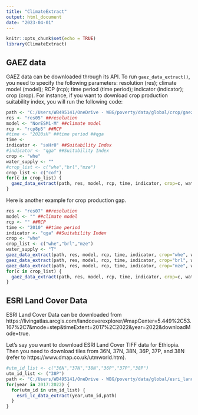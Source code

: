 ```yaml
---
title: "ClimateExtract"
output: html_document
date: "2023-04-01"
---
```


```r
knitr::opts_chunk$set(echo = TRUE)
library(ClimateExtract)
```

## GAEZ data
GAEZ data can be downloaded through its API. To run `gaez_data_extract()`, you need to specify the following parameters: resolution (res); climate model (model); RCP (rcp); time period (time period); indicator (indicator); crop (crop). For instance, if you want to download crop production suitability index, you will run the following code: 

```r
path <- "C:/Users/WB495141/OneDrive - WBG/poverty/data/global/crop/gaez/version_4/sxHr0"
res <- "res05" ##resolution
model <- "NorESM1-M" ##climate model
rcp <- "rcp8p5" ##RCP
#time <- "2020sH" ##time period ##qga
time <- 
indicator <- "sxHr0" ##Suitability Index
#indicator <- "qga" ##Suitability Index
crop <- "whe"
water_supply <- ""
#crop_list <- c("whe","brl","mze")
crop_list <- c("cof")
for(c in crop_list) {
  gaez_data_extract(path, res, model, rcp, time, indicator, crop=c, water_supply)
}

```
Here is another example for crop production gap.
```r
res <- "res07" ##resolution
model <- "" ##climate model
rcp <- "" ##RCP
time <- "2010" ##time period
indicator <- "qga" ##Suitability Index
crop <- "whe"
crop_list <- c("whe","brl","mze")
water_supply <- "T"
gaez_data_extract(path, res, model, rcp, time, indicator, crop="whe", water_supply)
gaez_data_extract(path, res, model, rcp, time, indicator, crop="brl", water_supply)
gaez_data_extract(path, res, model, rcp, time, indicator, crop="mze", water_supply)
for(c in crop_list) {
  gaez_data_extract(path, res, model, rcp, time, indicator, crop=c, water_supply)
}
```
## ESRI Land Cover Data
ESRI Land Cover Data can be downloaded from https://livingatlas.arcgis.com/landcoverexplorer/#mapCenter=5.449%2C53.167%2C7&mode=step&timeExtent=2017%2C2022&year=2022&downloadMode=true. 

Let's say you want to download ESRI Land Cover TIFF data for Ethiopia. Then you need to download tiles from 36N, 37N, 38N, 36P, 37P, and 38N (refer to https://www.dmap.co.uk/utmworld.htm). 

```r
#utm_id_list <- c("36N","37N","38N","36P","37P","38P")
utm_id_list <- ("38P")
path <- "C:/Users/WB495141/OneDrive - WBG/poverty/data/global/esri_landcover/ETH"
for(year in 2017:2022) {
  for(utm_id in utm_id_list) {
    esri_lc_data_extract(year,utm_id,path)
  }
}
```
